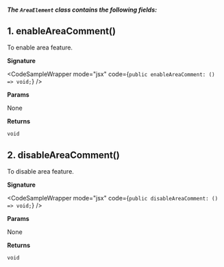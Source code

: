 
##### The `AreaElement` class contains the following fields:

## 1. enableAreaComment()

To enable area feature.

**Signature**

<CodeSampleWrapper mode="jsx" code={`
public enableAreaComment: () => void;
`} />

**Params**

None 

**Returns**

`void`

## 2. disableAreaComment()

To disable area feature.

**Signature**

<CodeSampleWrapper mode="jsx" code={`
public disableAreaComment: () => void;
`} />

**Params**

None 

**Returns**

`void`
